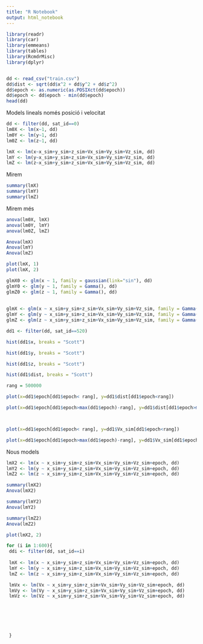 ```yaml
---
title: "R Notebook"
output: html_notebook
---
```



```r
library(readr)
library(car)
library(emmeans)
library(tables)
library(RcmdrMisc)
library(dplyr)


dd <- read_csv("train.csv")
dd$dist <- sqrt(dd$x^2 + dd$y^2 + dd$z^2)
dd$epoch <- as.numeric(as.POSIXct(dd$epoch))
dd$epoch <- dd$epoch - min(dd$epoch)
head(dd)
```
Models lineals només posició i velocitat

```r
dd <- filter(dd, sat_id==0)
lm0X <- lm(x~1, dd)
lm0Y <- lm(y~1, dd)
lm0Z <- lm(z~1, dd)

lmX <- lm(x~x_sim+y_sim+z_sim+Vx_sim+Vy_sim+Vz_sim, dd)
lmY <- lm(y~x_sim+y_sim+z_sim+Vx_sim+Vy_sim+Vz_sim, dd)
lmZ <- lm(z~x_sim+y_sim+z_sim+Vx_sim+Vy_sim+Vz_sim, dd)
```

Mirem
```r
summary(lmX)
summary(lmY)
summary(lmZ)
```
Mirem més
```r
anova(lm0X, lmX)
anova(lm0Y, lmY)
anova(lm0Z, lmZ)

Anova(lmX)
Anova(lmY)
Anova(lmZ)
```

```r
plot(lmX, 1)
plot(lmX, 2)
```
```r
glmX0 <- glm(x ~ 1, family = gaussian(link="sin"), dd)
glmY0 <- glm(y ~ 1, family = Gamma(), dd)
glmZ0 <- glm(z ~ 1, family = Gamma(), dd)
  
  
glmX <- glm(x ~ x_sim+y_sim+z_sim+Vx_sim+Vy_sim+Vz_sim, family = Gamma(), dd) 
glmY <- glm(y ~ x_sim+y_sim+z_sim+Vx_sim+Vy_sim+Vz_sim, family = Gamma(), dd)
glmZ <- glm(z ~ x_sim+y_sim+z_sim+Vx_sim+Vy_sim+Vz_sim, family = Gamma(), dd)
```
```r
dd1 <- filter(dd, sat_id==520)

hist(dd1$x, breaks = "Scott")

hist(dd1$y, breaks = "Scott")

hist(dd1$z, breaks = "Scott")

hist(dd1$dist, breaks = "Scott")

rang = 500000

plot(x=dd1$epoch[dd1$epoch< rang], y=dd1$dist[dd1$epoch<rang])

plot(x=dd1$epoch[dd1$epoch>max(dd1$epoch)-rang], y=dd1$dist[dd1$epoch>max(dd1$epoch)-rang])



plot(x=dd1$epoch[dd1$epoch< rang], y=dd1$Vx_sim[dd1$epoch<rang])

plot(x=dd1$epoch[dd1$epoch>max(dd1$epoch)-rang], y=dd1$Vx_sim[dd1$epoch>max(dd1$epoch)-rang])


```
Nous models

```r
lmX2 <- lm(x ~ x_sim+y_sim+z_sim+Vx_sim+Vy_sim+Vz_sim+epoch, dd)
lmY2 <- lm(y ~ x_sim+y_sim+z_sim+Vx_sim+Vy_sim+Vz_sim+epoch, dd)
lmZ2 <- lm(z ~ x_sim+y_sim+z_sim+Vx_sim+Vy_sim+Vz_sim+epoch, dd)
```

```r
summary(lmX2)
Anova(lmX2)

summary(lmY2)
Anova(lmY2)

summary(lmZ2)
Anova(lmZ2)
```
```r
plot(lmX2, 2)
```
```r

for (i in 1:600){
 ddi <- filter(dd, sat_id==i)
  
 lmX <- lm(x ~ x_sim+y_sim+z_sim+Vx_sim+Vy_sim+Vz_sim+epoch, dd)
 lmY <- lm(y ~ x_sim+y_sim+z_sim+Vx_sim+Vy_sim+Vz_sim+epoch, dd)
 lmZ <- lm(z ~ x_sim+y_sim+z_sim+Vx_sim+Vy_sim+Vz_sim+epoch, dd)

 lmVx <- lm(Vx ~ x_sim+y_sim+z_sim+Vx_sim+Vy_sim+Vz_sim+epoch, dd)
 lmVy <- lm(Vy ~ x_sim+y_sim+z_sim+Vx_sim+Vy_sim+Vz_sim+epoch, dd)
 lmVz <- lm(Vz ~ x_sim+y_sim+z_sim+Vx_sim+Vy_sim+Vz_sim+epoch, dd)
  
  

 
 
 
 }
  
  
```






